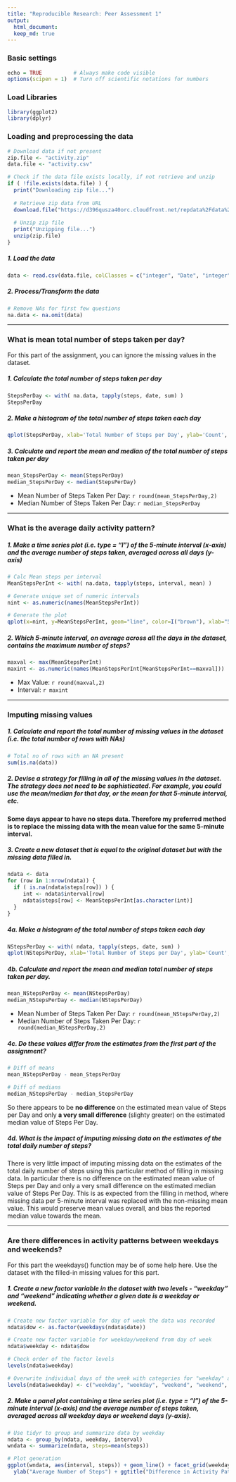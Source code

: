 ```yaml
---
title: "Reproducible Research: Peer Assessment 1"
output: 
  html_document:
  keep_md: true
---
```


### Basic settings
```r
echo = TRUE          # Always make code visible
options(scipen = 1)  # Turn off scientific notations for numbers
```

### Load Libraries
```r
library(ggplot2)
library(dplyr)
```

### Loading and preprocessing the data
```r
# Download data if not present
zip.file <- "activity.zip"
data.file <- "activity.csv"

# Check if the data file exists locally, if not retrieve and unzip
if ( !file.exists(data.file) ) {
  print("Downloading zip file...") 
  
  # Retrieve zip data from URL
  download.file("https://d396qusza40orc.cloudfront.net/repdata%2Fdata%2Factivity.zip", zip.file)
  
  # Unzip zip file
  print("Unzipping file...")       
  unzip(zip.file)  
}
```

##### 1. Load the data
```r
data <- read.csv(data.file, colClasses = c("integer", "Date", "integer"))
```

##### 2. Process/Transform the data
```r
# Remove NAs for first few questions
na.data <- na.omit(data)
```

---

### What is mean total number of steps taken per day?
For this part of the assignment, you can ignore the missing values in the dataset.

##### 1. Calculate the total number of steps taken per day
```r
StepsPerDay <- with( na.data, tapply(steps, date, sum) )
StepsPerDay
```

##### 2. Make a histogram of the total number of steps taken each day
```r
qplot(StepsPerDay, xlab='Total Number of Steps per Day', ylab='Count', binwidth=500)
```

##### 3. Calculate and report the mean and median of the total number of steps taken per day
```r
mean_StepsPerDay <- mean(StepsPerDay)
median_StepsPerDay <- median(StepsPerDay)
```

* Mean Number of Steps Taken Per Day:    `r round(mean_StepsPerDay,2)`
* Median Number of Steps Taken Per Day:  `r median_StepsPerDay`

---

### What is the average daily activity pattern?

##### 1. Make a time series plot (i.e. type = "l") of the 5-minute interval (x-axis) and the average number of steps taken, averaged across all days (y-axis)

```r
# Calc Mean steps per interval
MeanStepsPerInt <- with( na.data, tapply(steps, interval, mean) )

# Generate unique set of numeric intervals
nint <- as.numeric(names(MeanStepsPerInt))

# Generate the plot
qplot(x=nint, y=MeanStepsPerInt, geom="line", color=I("brown"), xlab="5-minute interval", ylab="Average number of steps taken per interval", main="Time Series Plot of 5-minute Intervals Averaged Over All days")
```

##### 2. Which 5-minute interval, on average across all the days in the dataset, contains the maximum number of steps?
```r
maxval <- max(MeanStepsPerInt)
maxint <- as.numeric(names(MeanStepsPerInt[MeanStepsPerInt==maxval]))
```
* Max Value: `r round(maxval,2)`
* Interval:  `r maxint`

---

### Imputing missing values
##### 1. Calculate and report the total number of missing values in the dataset (i.e. the total number of rows with NAs)
```r
# Total no of rows with an NA present
sum(is.na(data))
```

##### 2. Devise a strategy for filling in all of the missing values in the dataset. The strategy does not need to be sophisticated. For example, you could use the mean/median for that day, or the mean for that 5-minute interval, etc.

**Some days appear to have no steps data. Therefore my preferred method is to replace the missing data with the mean value for the same 5-minute interval.**

##### 3. Create a new dataset that is equal to the original dataset but with the missing data filled in.
```r
ndata <- data
for (row in 1:nrow(ndata)) {
  if ( is.na(ndata$steps[row]) ) {
     int <- ndata$interval[row]
     ndata$steps[row] <- MeanStepsPerInt[as.character(int)]
  }
}
```

##### 4a. Make a histogram of the total number of steps taken each day
```r
NStepsPerDay <- with( ndata, tapply(steps, date, sum) )
qplot(NStepsPerDay, xlab='Total Number of Steps per Day', ylab='Count', binwidth=500)
```

##### 4b. Calculate and report the mean and median total number of steps taken per day. 
```r
mean_NStepsPerDay <- mean(NStepsPerDay)
median_NStepsPerDay <- median(NStepsPerDay)
```
* Mean Number of Steps Taken Per Day:    `r round(mean_NStepsPerDay,2)`
* Median Number of Steps Taken Per Day:  `r round(median_NStepsPerDay,2)`

##### 4c. Do these values differ from the estimates from the first part of the assignment? 
```r
# Diff of means
mean_NStepsPerDay - mean_StepsPerDay

# Diff of medians
median_NStepsPerDay - median_StepsPerDay
```

So there appears to be **no difference** on the estimated mean value of Steps per Day and only **a very small difference** (slighty greater) on the estimated median value of Steps Per Day.

##### 4d. What is the impact of imputing missing data on the estimates of the total daily number of steps?
There is very little impact of imputing missing data on the estimates of the total daily number of steps using this particular method of filling in missing data. In particular there is no difference on the estimated mean value of Steps per Day and only a very small difference on the estimated median value of Steps Per Day. This is as expected from the filling in method, where missing data per 5-minute interval was replaced with the non-missing mean value. This would preserve mean values overall, and bias the reported median value towards the mean.

---

### Are there differences in activity patterns between weekdays and weekends?
For this part the weekdays() function may be of some help here. Use the dataset with the filled-in missing values for this part.

##### 1. Create a new factor variable in the dataset with two levels - "weekday" and "weekend" indicating whether a given date is a weekday or weekend.

```r
# Create new factor variable for day of week the data was recorded
ndata$dow <- as.factor(weekdays(ndata$date))

# Create new factor variable for weekday/weekend from day of week
ndata$weekday <- ndata$dow

# Check order of the factor levels
levels(ndata$weekday)

# Overwrite individual days of the week with categories for "weekday" and "weekend"
levels(ndata$weekday) <- c("weekday", "weekday", "weekend", "weekend", "weekday", "weekday", "weekday")
```

##### 2. Make a panel plot containing a time series plot (i.e. type = "l") of the 5-minute interval (x-axis) and the average number of steps taken, averaged across all weekday days or weekend days (y-axis). 

``` r
# Use tidyr to group and summarize data by weekday
ndata <- group_by(ndata, weekday, interval)
wndata <- summarize(ndata, steps=mean(steps))

# Plot generation
ggplot(wndata, aes(interval, steps)) + geom_line() + facet_grid(weekday ~ .) + xlab("5-minute intervals") + 
  ylab("Average Number of Steps") + ggtitle("Difference in Activity Pattern Between Weekdays and Weekends")
```
